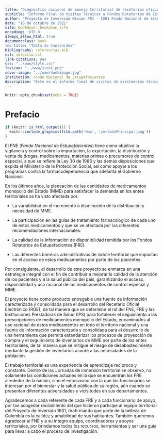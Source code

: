```yaml
---
title: "Diagnóstico nacional de manejo territorial de recetarios oficiales, informes y medicamentos monopolio del Estado"
subtitle: "Informe Final de Visitas Técnicas a Fondos Rotatorios de Estupefacientes"
author: "Proyecto de Inversión Mision PRI - 1901 Fondo Nacional de Estupefacientes"
date: "10 de octubre de 2021"
site: bookdown::bookdown_site
encoding: 'UTF-8'
always_allow_html: true
documentclass: book
toc-title: "Tabla de Contenidos"
bibliography: referencias.bib
csl: infectio.csl
link-citations: yes
css: "../www/style.css"
favicon: "../www/icon1.png"
cover-image: "../www/duckimage.jpg"
institution: Fondo Nacional de Estupefacientes
description: "Este es el informe final de visitas de asistencias técnicas realizadas a los FRE por parte del Proyecto de Inversión Misión PRI 1901."
---
```


```r
knitr::opts_chunk$set(echo = TRUE)
```

# Prefacio {-}

```r
if (knitr::is_html_output()) {
  knitr::include_graphics(file.path('www', 'portadaPrincipal.png'))
}
```

El FNE (*Fondo Nacional de Estupefacientes*) tiene como objetivo la vigilancia y control sobre la importación, la exportación, la distribución y venta de drogas, medicamentos, materias primas o precursores de control especial, a que se refiere la Ley 30 de 1986 y las demás disposiciones que expida el Ministerio de la Protección Social, así como apoyar a los programas contra la farmacodependencia que adelanta el Gobierno Nacional. 

En los últimos años, la planeación de las cantidades de medicamentos monopolio del Estado (MME) para satisfacer la demanda en los entes territoriales se ha visto afectada por: 

- La variabilidad en el incremento o disminución de la distribución y necesidad de MME.

- La participación en las guías de tratamiento farmacológico de cada uno de estos medicamentos y que se ve afectada por las diferentes recomendaciones internacionales.

- La calidad de la información de disponibilidad remitida por los Fondos Rotatorios de Estupefacientes (FRE).

- Las diferentes barreras administrativas de índole territorial que impactan en el acceso de estos medicamentos por parte de los pacientes.

Por consiguiente, el desarrollo de este proyecto se enmarca en una estrategia integral con el fin de contribuir a mejorar la calidad de la atención de los pacientes y a la salud pública del país, garantizando el acceso, disponibilidad y uso racional de los medicamentos de control especial y MME.

El proyecto tiene como producto entregable una fuente de información caracterizada y consolidada para el desarrollo del Recetario Oficial Electrónico (ROE), de tal manera que se determine el rol del FNE, FRE y las Instituciones Prestadoras de Salud (IPS) para fortalecer el seguimiento a las prescripciones de medicamentos monopolio del Estado, encaminados al uso racional de estos medicamentos en todo el territorio nacional y una fuente de información caracterizada y consolidada para el desarrollo de una herramienta que permita estandarizar los procesos de proyección de compra y el seguimiento de inventarios de MME por parte de los entes territoriales, de tal manera que se mitigue el riesgo de desabastecimiento mediante la gestión de inventarios acorde a las necesidades de la población.

El trabajo territorial es una experiencia de aprendizaje recíproco y constante. Dentro de las Jornadas de inmersión territorial se observó, no solamente las condiciones actuales en la que se encuentran los FRE alrededor de la nación, sino el entusiasmo con la que los funcionarios se interesan por el bienestar y la salud pública de su región, aún cuando se presentan diferentes adversidades y vicisitudes en sus departamentos.

Agradecemos a cada referente de cada FRE y a cada funcionario de apoyo, por tan acogedor recibimiento del que hicieron partícipe al equipo territorial del Proyecto de Inversión 1901, reafirmando que parte de la belleza de Colombia es la calidez y amabilidad de sus habitantes. También queremos agradecer al FNE y a su íntegro equipo, coordinadores y apoyos territoriales, por brindarnos todos los recursos, herramientas y ser una guía para llevar a cabo el proceso de investigación. 


